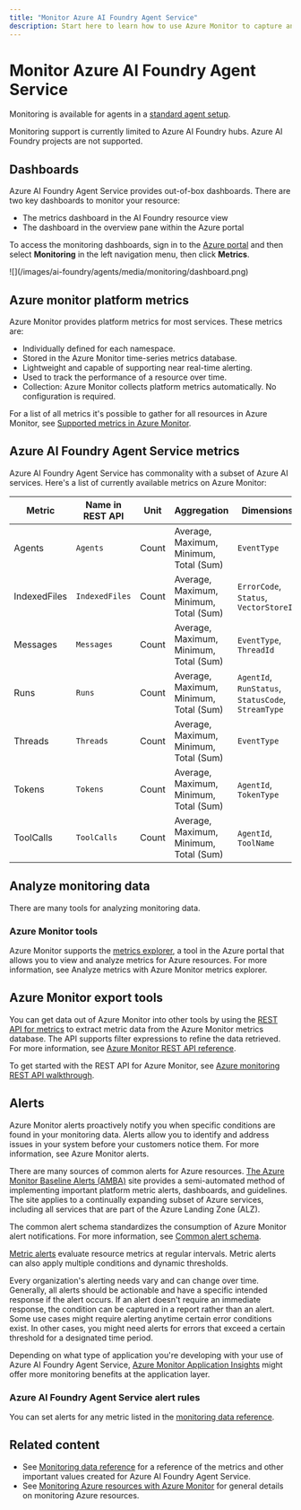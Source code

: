 ```yaml
---
title: "Monitor Azure AI Foundry Agent Service"
description: Start here to learn how to use Azure Monitor to capture and analyze metrics for your Azure AI Foundry Agent Service.
---
```


# Monitor Azure AI Foundry Agent Service


<HorzMonitorIntro />

Monitoring is available for agents in a [standard agent setup](../concepts/standard-agent-setup).

<Info>
Monitoring support is currently limited to Azure AI Foundry hubs. Azure AI Foundry projects are not supported.
</Info>

## Dashboards

Azure AI Foundry Agent Service provides out-of-box dashboards. There are two key dashboards to monitor your resource: 

- The metrics dashboard in the AI Foundry resource view 
- The dashboard in the overview pane within the Azure portal 

To access the monitoring dashboards, sign in to the [Azure portal](https://portal.azure.com) and then select **Monitoring** in the left navigation menu, then click **Metrics**.

<Frame>
    ![](/images/ai-foundry/agents/media/monitoring/dashboard.png)
</Frame>

## Azure monitor platform metrics

Azure Monitor provides platform metrics for most services. These metrics are:

* Individually defined for each namespace.
* Stored in the Azure Monitor time-series metrics database.
* Lightweight and capable of supporting near real-time alerting.
* Used to track the performance of a resource over time.
* Collection: Azure Monitor collects platform metrics automatically. No configuration is required.

For a list of all metrics it's possible to gather for all resources in Azure Monitor, see [Supported metrics in Azure Monitor](/azure/azure-monitor/platform/metrics-supported).

## Azure AI Foundry Agent Service metrics
Azure AI Foundry Agent Service has commonality with a subset of Azure AI services. Here's a list of currently available metrics on Azure Monitor:

| **Metric**      | **Name in REST API** | **Unit** | **Aggregation**                            | **Dimensions**                                         | **Time Grains** | **DS Export** |
|-----------------|----------------------|----------|--------------------------------------------|--------------------------------------------------------|-----------------|---------------|
| Agents          | `Agents`             | Count    | Average, Maximum, Minimum, Total (Sum)     | `EventType`                                            | PT1M            | No            |
| IndexedFiles    | `IndexedFiles`       | Count    | Average, Maximum, Minimum, Total (Sum)     | `ErrorCode`, `Status`, `VectorStoreId`                | PT1M            | No            |
| Messages        | `Messages`           | Count    | Average, Maximum, Minimum, Total (Sum)     | `EventType`, `ThreadId`                               | PT1M            | No            |
| Runs            | `Runs`               | Count    | Average, Maximum, Minimum, Total (Sum)     | `AgentId`, `RunStatus`, `StatusCode`, `StreamType`    | PT1M            | No            |
| Threads         | `Threads`            | Count    | Average, Maximum, Minimum, Total (Sum)     | `EventType`                                            | PT1M            | No            |
| Tokens          | `Tokens`             | Count    | Average, Maximum, Minimum, Total (Sum)     | `AgentId`, `TokenType`                                | PT1M            | No            |
| ToolCalls       | `ToolCalls`          | Count    | Average, Maximum, Minimum, Total (Sum)     | `AgentId`, `ToolName`                                 | PT1M            | No            |



## Analyze monitoring data

There are many tools for analyzing monitoring data.

### Azure Monitor tools

Azure Monitor supports the [metrics explorer](/azure/azure-monitor/essentials/metrics-getting-started), a tool in the Azure portal that allows you to view and analyze metrics for Azure resources. For more information, see Analyze metrics with Azure Monitor metrics explorer.

## Azure Monitor export tools

You can get data out of Azure Monitor into other tools by using the [REST API for metrics](/rest/api/monitor/operation-groups) to extract metric data from the Azure Monitor metrics database. The API supports filter expressions to refine the data retrieved. For more information, see [Azure Monitor REST API reference](/rest/api/monitor/filter-syntax).

To get started with the REST API for Azure Monitor, see [Azure monitoring REST API walkthrough](/azure/azure-monitor/essentials/rest-api-walkthrough).

## Alerts

Azure Monitor alerts proactively notify you when specific conditions are found in your monitoring data. Alerts allow you to identify and address issues in your system before your customers notice them. For more information, see Azure Monitor alerts.

There are many sources of common alerts for Azure resources. [The Azure Monitor Baseline Alerts (AMBA)](https://aka.ms/amba) site provides a semi-automated method of implementing important platform metric alerts, dashboards, and guidelines. The site applies to a continually expanding subset of Azure services, including all services that are part of the Azure Landing Zone (ALZ).

The common alert schema standardizes the consumption of Azure Monitor alert notifications. For more information, see [Common alert schema](/azure/azure-monitor/alerts/alerts-common-schema).

[Metric alerts](/azure/azure-monitor/alerts/alerts-types#metric-alerts) evaluate resource metrics at regular intervals. Metric alerts can also apply multiple conditions and dynamic thresholds.

Every organization's alerting needs vary and can change over time. Generally, all alerts should be actionable and have a specific intended response if the alert occurs. If an alert doesn't require an immediate response, the condition can be captured in a report rather than an alert. Some use cases might require alerting anytime certain error conditions exist. In other cases, you might need alerts for errors that exceed a certain threshold for a designated time period.

Depending on what type of application you're developing with your use of Azure AI Foundry Agent Service, [Azure Monitor Application Insights](/azure/azure-monitor/overview) might offer more monitoring benefits at the application layer.

### Azure AI Foundry Agent Service alert rules

You can set alerts for any metric listed in the [monitoring data reference](../reference/monitor-service).


<HorzMonitorAdvisorRecommendations />

## Related content

- See [Monitoring data reference](../reference/monitor-service) for a reference of the metrics and other important values created for Azure AI Foundry Agent Service.
- See [Monitoring Azure resources with Azure Monitor](/azure/azure-monitor/essentials/monitor-azure-resource) for general details on monitoring Azure resources.